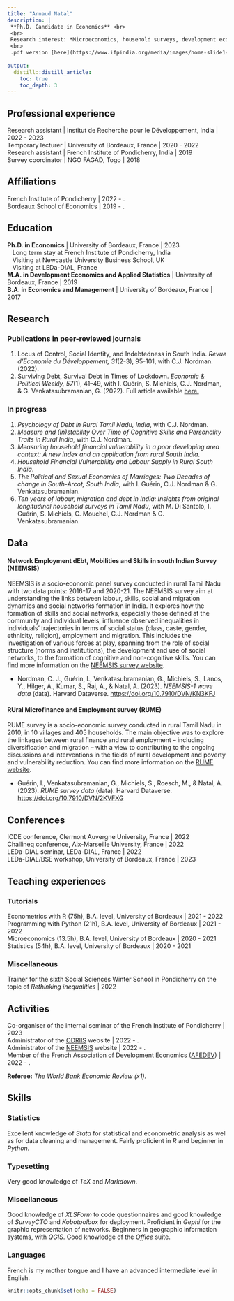 ```yaml
---
title: "Arnaud Natal"
description: |
 **Ph.D. Candidate in Economics** <br>
 <br>
 Research interest: *Microeconomics, household surveys, development economics, household finances, behavioural economics.* <br>
 <br>
 .pdf version [here](https://www.ifpindia.org/media/images/home-slide1-entrance.original.jpg).
   
output:
  distill::distill_article:
    toc: true
    toc_depth: 3
---
```




## Professional experience

Research assistant | Institut de Recherche pour le Développement, India | 2022 - 2023 <br>
Temporary lecturer | University of Bordeaux, France | 2020 - 2022 <br>
Research assistant | French Institute of Pondicherry, India | 2019 <br>
Survey coordinator | NGO FAGAD, Togo | 2018







## Affiliations

French Institute of Pondicherry | 2022 - .  <br>
Bordeaux School of Economics | 2019 - .  <br>









## Education

**Ph.D. in Economics** | University of Bordeaux, France | 2023  <br>
   Long  term stay at French Institute of Pondicherry, India <br>
   Visiting at Newcastle University Business School, UK <br>
   Visiting at LEDa-DIAL, France <br>
**M.A. in Development Economics and Applied Statistics** | University of Bordeaux, France | 2019 <br>
**B.A. in Economics and Management** | University of Bordeaux, France | 2017  <br>









## Research

### Publications in peer-reviewed journals

1. Locus of Control, Social Identity, and Indebtedness in South India. *Revue d'Économie du Développement, 31*(2-3), 95-101, with C.J. Nordman. (2022).
1. Surviving Debt, Survival Debt in Times of Lockdown. *Economic & Political Weekly, 57*(1), 41–49, with I. Guérin, S. Michiels, C.J. Nordman, & G. Venkatasubramanian, G. (2022).  Full article available [here.](https://www.researchgate.net/publication/357617209_Surviving_Debt_and_Survival_Debt_in_Times_of_Lockdown)



### In progress

1. *Psychology of Debt in Rural Tamil Nadu, India*, with C.J. Nordman.
1. *Measure and (In)stability Over Time of Cognitive Skills and Personality Traits in Rural India*, with C.J. Nordman.
1. *Measuring household financial vulnerability in a poor developing area context: A new index and an application from rural South India*.
1. *Household Financial Vulnerability and Labour Supply in Rural South India*.
1. *The Political and Sexual Economies of Marriages: Two Decades of change in South-Arcot, South India*, with I. Guérin, C.J. Nordman & G. Venkatasubramanian.
1. *Ten years of labour, migration and debt in India: Insights from original longitudinal household surveys in Tamil Nadu*, with M. Di Santolo, I. Guérin, S. Michiels, C. Mouchel, C.J. Nordman & G. Venkatasubramanian.







## Data

#### Network Employment dEbt, Mobilities and Skills in south Indian Survey (NEEMSIS)

NEEMSIS is a socio-economic panel survey conducted in rural Tamil Nadu with two data points: 2016-17 and 2020-21. The NEEMSIS survey aim at understanding the links between labour, skills, social and migration dynamics and social networks formation in India. It explores how the formation of skills and social networks, especially those defined at the community and individual levels, influence observed inequalities in individuals’ trajectories in terms of social status (class, caste, gender, ethnicity, religion), employment and migration. This includes the investigation of various forces at play, spanning from the role of social structure (norms and institutions), the development and use of social networks, to the formation of cognitive and non-cognitive skills.
You can find more information on the [NEEMSIS survey website](https://neemsis.hypotheses.org/).

 - Nordman, C. J., Guérin, I., Venkatasubramanian, G., Michiels, S., Lanos, Y., Hilger, A., Kumar, S., Raj, A., & Natal, A. (2023). *NEEMSIS-1 wave data* (data). Harvard Dataverse. [https://doi.org/10.7910/DVN/KN3KFJ](https://doi.org/10.7910/DVN/KN3KFJ)



#### RUral Microfinance and Employment survey (RUME)

RUME survey is a socio-economic survey conducted in rural Tamil Nadu in 2010, in 10 villages and 405 households. The main objective was to explore the linkages between rural finance and rural employment – including diversification and migration – with a view to contributing to the ongoing discussions and interventions in the fields of rural development and poverty and vulnerability reduction.
You can find more information on the [RUME website](https://odriis.hypotheses.org/rume).

 - Guérin, I., Venkatasubramanian, G., Michiels, S., Roesch, M., & Natal, A. (2023). *RUME survey data* (data). Harvard Dataverse. [https://doi.org/10.7910/DVN/2KVFXG](https://doi.org/10.7910/DVN/2KVFXG)









## Conferences

ICDE conference, Clermont Auvergne University, France | 2022 <br>
Challineq conference, Aix-Marseille University, France | 2022 <br>
LEDa-DIAL seminar, LEDa-DIAL, France | 2022 <br>
LEDa-DIAL/BSE workshop, University of Bordeaux, France | 2023 <br>
<!---**XXXVIII ATM conference** (declined), University of Bordeaux, France | 2023 <br> -->
<!---**14th Biennal Conference of ACFEA** (declined), Japan | 2023 <br> -->
<!---**1st Annual Conference of the Financial Analytics Research Society** (declined), Jilin University, China | 2023 <br> -->




## Teaching experiences

### Tutorials

Econometrics with R (75h), B.A. level, University of Bordeaux | 2021 - 2022 <br>
Programming with Python (21h), B.A. level, University of Bordeaux | 2021 - 2022 <br>
Microeconomics (13.5h), B.A. level, University of Bordeaux | 2020 - 2021 <br>
Statistics (54h), B.A. level, University of Bordeaux | 2020 - 2021 <br>

### Miscellaneous

Trainer for the sixth Social Sciences Winter School in Pondicherry on the topic of *Rethinking inequalities* | 2022 <br>








## Activities

Co-organiser of the internal seminar of the French Institute of Pondicherry | 2023 <br>
Administrator of the [ODRIIS](https://odriis.hypotheses.org/) website | 2022 - . <br>
Administrator of the [NEEMSIS](https://odriis.hypotheses.org/) website | 2022 - . <br>
Member of the French Association of Development Economics ([AFEDEV](https://afedev.fr/)) | 2022 - . <br>

**Referee:** *The World Bank Economic Review (x1).*









## Skills

### Statistics

Excellent knowledge of *Stata* for statistical and econometric analysis as well as for data cleaning and management.
Fairly proficient in *R* and beginner in *Python*.

### Typesetting

Very good knowledge of *TeX* and *Markdown*.

### Miscellaneous

Good knowledge of *XLSForm* to code questionnaires and good knowledge of *SurveyCTO* and *Kobotoolbox* for deployment.
Proficient in *Gephi* for the graphic representation of networks.
Beginners in geographic information systems, with *QGIS*.
Good knowledge of the *Office* suite.

### Languages

French is my mother tongue and I have an advanced intermediate level in English.


```r
knitr::opts_chunk$set(echo = FALSE)


```


